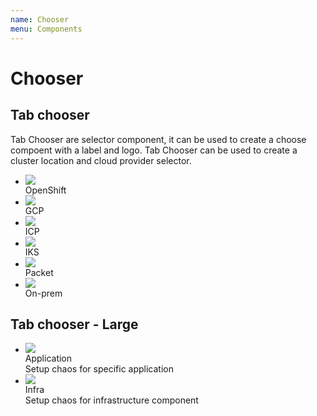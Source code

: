 ```yaml
---
name: Chooser
menu: Components
---
```




# Chooser

## Tab chooser

Tab Chooser are selector component, it can be used to create a choose compoent with a label and logo.
Tab Chooser can be used to create a cluster location and cloud provider selector.
<Playground>
  <ul class="tab-chooser">
    <li class="tab-chooser-item active">
      <div class="tab-chooser-logo">
        <img class="" src={openshift} />
      </div>
      <div class="tab-chooser-label">
        OpenShift
      </div>
    </li>
    <li class="tab-chooser-item">
      <div class="tab-chooser-logo">
        <img class="" src={gcp} />
      </div>
      <div class="tab-chooser-label">
        GCP
      </div>
    </li>
    <li class="tab-chooser-item">
      <div class="tab-chooser-logo">
        <img class="" src={ibm} />
      </div>
      <div class="tab-chooser-label">
        ICP
      </div>
    </li>
    <li class="tab-chooser-item">
      <div class="tab-chooser-logo">
        <img class="" src={iks} />
      </div>
      <div class="tab-chooser-label">
        IKS
      </div>
    </li>
    <li class="tab-chooser-item">
      <div class="tab-chooser-logo">
        <img class="" src={packet} />
      </div>
      <div class="tab-chooser-label">
        Packet
      </div>
    </li>
    <li class="tab-chooser-item">
      <div class="tab-chooser-logo">
        <img class="" src={onpremise} />
      </div>
      <div class="tab-chooser-label">
        On-prem
      </div>
    </li>
  </ul>
</Playground>

## Tab chooser - Large

<Playground>
<ul class="tab-chooser tab-chooser-lg">
  <li class="tab-chooser-item active">
      <div class="tab-chooser-logo">
        <img src={gke} />
      </div>
      <div class="tab-chooser-label tab-chooser-head">Application</div> 
        <span>Setup chaos for specific application</span>
  </li>
  <li class="tab-chooser-item disabled">
      <div class="tab-chooser-logo">
        <img src={eks} />
      </div>
      <div class="tab-chooser-label tab-chooser-head">Infra</div> 
        <span>Setup chaos for infrastructure component</span>
  </li>
</ul>
</Playground>